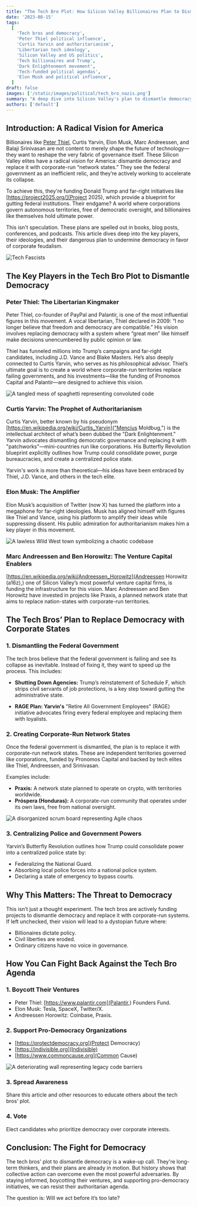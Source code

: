 ```yaml
---
title: "The Tech Bro Plot: How Silicon Valley Billionaires Plan to Dismantle Democracy"
date: '2023-08-15'
tags:
  [
    'Tech bros and democracy',
    'Peter Thiel political influence',
    'Curtis Yarvin and authoritarianism',
    'Libertarian tech ideology',
    'Silicon Valley and US politics',
    'Tech billionaires and Trump',
    'Dark Enlightenment movement',
    'Tech-funded political agendas',
    'Elon Musk and political influence',
  ]
draft: false
images: ['/static/images/political/tech_bro_nazis.png']
summary: "A deep dive into Silicon Valley's plan to dismantle democracy. Discover how Peter Thiel, Curtis Yarvin, and other tech elites are funding Trump’s agenda to shut down government agencies and replace them with corporate-run network states."
authors: ['default']
---
```


## Introduction: A Radical Vision for America

Billionaires like [Peter Thiel](https://en.wikipedia.org/wiki/Peter_Thiel), Curtis Yarvin, Elon Musk, Marc Andreessen, and Balaji Srinivasan are not content to merely shape the future of technology—they want to reshape the very fabric of governance itself. These Silicon Valley elites have a radical vision for America: dismantle democracy and replace it with corporate-run “network states.” They see the federal government as an inefficient relic, and they’re actively working to accelerate its collapse.

To achieve this, they're funding Donald Trump and far-right initiatives like [https://project2025.org/](Project 2025), which provide a blueprint for gutting federal institutions. Their endgame? A world where corporations govern autonomous territories, free of democratic oversight, and billionaires like themselves hold ultimate power.

This isn't speculation. These plans are spelled out in books, blog posts, conferences, and podcasts. This article dives deep into the key players, their ideologies, and their dangerous plan to undermine democracy in favor of corporate feudalism.

![Tech Fascists](/static/images/political/tech_bro_nazis.png)

## The Key Players in the Tech Bro Plot to Dismantle Democracy

### Peter Thiel: The Libertarian Kingmaker

Peter Thiel, co-founder of PayPal and Palantir, is one of the most influential figures in this movement. A vocal libertarian, Thiel declared in 2009: “I no longer believe that freedom and democracy are compatible.” His vision involves replacing democracy with a system where “great men” like himself make decisions unencumbered by public opinion or law.

Thiel has funneled millions into Trump’s campaigns and far-right candidates, including J.D. Vance and Blake Masters. He’s also deeply connected to Curtis Yarvin, who serves as his philosophical advisor. Thiel’s ultimate goal is to create a world where corporate-run territories replace failing governments, and his investments—like the funding of Pronomos Capital and Palantir—are designed to achieve this vision.

![A tangled mess of spaghetti representing convoluted code](/static/images/satire/tangled_mess_of_spaghetti.png)

### Curtis Yarvin: The Prophet of Authoritarianism

Curtis Yarvin, better known by his pseudonym [https://en.wikipedia.org/wiki/Curtis_Yarvin]("Mencius Moldbug,") is the intellectual architect of what’s been dubbed the "Dark Enlightenment." Yarvin advocates dismantling democratic governance and replacing it with "patchworks"—mini-countries run like corporations. His Butterfly Revolution blueprint explicitly outlines how Trump could consolidate power, purge bureaucracies, and create a centralized police state.

Yarvin's work is more than theoretical—his ideas have been embraced by Thiel, J.D. Vance, and others in the tech elite.

### Elon Musk: The Amplifier

Elon Musk’s acquisition of Twitter (now X) has turned the platform into a megaphone for far-right ideologies. Musk has aligned himself with figures like Thiel and Vance, using his platform to amplify their ideas while suppressing dissent. His public admiration for authoritarianism makes him a key player in this movement.

![A lawless Wild West town symbolizing a chaotic codebase](/static/images/satire/lawless_Wild_West_town_symbolizing_a_chaotic_code.png)

### Marc Andreessen and Ben Horowitz: The Venture Capital Enablers

[https://en.wikipedia.org/wiki/Andreessen_Horowitz](Andreessen Horowitz (a16z),) one of Silicon Valley’s most powerful venture capital firms, is funding the infrastructure for this vision. Marc Andreessen and Ben Horowitz have invested in projects like Praxis, a planned network state that aims to replace nation-states with corporate-run territories.

## The Tech Bros’ Plan to Replace Democracy with Corporate States

### 1. Dismantling the Federal Government

The tech bros believe that the federal government is failing and see its collapse as inevitable. Instead of fixing it, they want to speed up the process. This includes:

- **Shutting Down Agencies:** Trump’s reinstatement of Schedule F, which strips civil servants of job protections, is a key step toward gutting the administrative state.

- **RAGE Plan: Yarvin's** "Retire All Government Employees" (RAGE) initiative advocates firing every federal employee and replacing them with loyalists.

### 2. Creating Corporate-Run Network States

Once the federal government is dismantled, the plan is to replace it with corporate-run network states. These are independent territories governed like corporations, funded by Pronomos Capital and backed by tech elites like Thiel, Andreessen, and Srinivasan.

Examples include:

- **Praxis:** A network state planned to operate on crypto, with territories worldwide.
- **Próspera (Honduras):** A corporate-run community that operates under its own laws, free from national oversight.

![A disorganized scrum board representing Agile chaos](/static/images/satire/disorganized_scrum_board_representing_Agile_chaos.png)

### 3. Centralizing Police and Government Powers

Yarvin’s Butterfly Revolution outlines how Trump could consolidate power into a centralized police state by:

- Federalizing the National Guard.
- Absorbing local police forces into a national police system.
- Declaring a state of emergency to bypass courts.

## Why This Matters: The Threat to Democracy

This isn’t just a thought experiment. The tech bros are actively funding projects to dismantle democracy and replace it with corporate-run systems. If left unchecked, their vision will lead to a dystopian future where:

- Billionaires dictate policy.
- Civil liberties are eroded.
- Ordinary citizens have no voice in governance.

## How You Can Fight Back Against the Tech Bro Agenda

### 1. Boycott Their Ventures

- Peter Thiel: [https://www.palantir.com](Palantir,) Founders Fund.
- Elon Musk: Tesla, SpaceX, Twitter/X.
- Andreessen Horowitz: Coinbase, Praxis.

### 2. Support Pro-Democracy Organizations

- [https://protectdemocracy.org](Protect Democracy)
- [https://indivisible.org](Indivisible)
- [https://www.commoncause.org](Common Cause)

![A deteriorating wall representing legacy code barriers](/static/images/satire/deteriorating_wall_representing_legacy_code.png)

### 3. Spread Awareness

Share this article and other resources to educate others about the tech bros’ plot.

### 4. Vote

Elect candidates who prioritize democracy over corporate interests.

## Conclusion: The Fight for Democracy

The tech bros' plot to dismantle democracy is a wake-up call. They're long-term thinkers, and their plans are already in motion. But history shows that collective action can overcome even the most powerful adversaries. By staying informed, boycotting their ventures, and supporting pro-democracy initiatives, we can resist their authoritarian agenda.

The question is: Will we act before it’s too late?

<BlogNewsletterForm title="Get twice as much done with a fifth of the code." />

